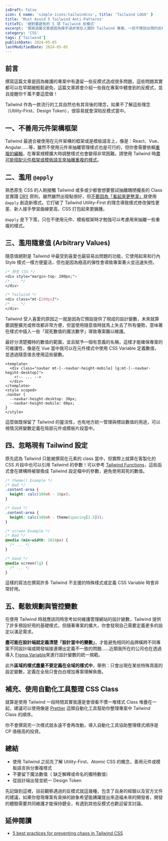 ```yaml
---
isDraft: false
icon: { name: 'simple-icons:tailwindcss', title: 'Tailwind LOGO' }
title: 'Must Avoid 5 Tailwind Anti-Patterns'
titleTC: '絕對要避免的 5 項 Tailwind 反模式'
excerpt: '撰寫這篇文章是因為接手過非常反人類的 Tailwind 專案，一些不應該出現的反模式其實都可以在早期被輕鬆避免，當專案規模變大時，這些反模式就會變成一個巨大的問題難以修正。這篇文章將會介紹一些我在專案中看到的反模式，並且提醒你千萬不要這麼做！'
category: 'CSS'
tags: ['Tailwind']
publishDate: 2024-05-05
lastModifiedDate: 2024-05-05
---
```


## 前言

撰寫這篇文章是因為維護的專案中有遺留一些反模式造成很多問題，這些問題其實都可以在早期被輕鬆避免，這篇文章將會介紹一些我在專案中體會到的反模式，並且提醒你千萬不要這麼做！

Tailwind 作為一款流行的工具自然也有其背後的理念，如果不了解這些理念（Utility-First、Design Token），很容易就會深陷反模式當中。

## 一、不善用元件架構框架

Tailwind 最適合被使用在元件架構的框架或是模板語言上，像是：React、Vue、Angular……等，雖然不使用元件來抽離管理樣式也是可行的，但你會需要依賴[重複的編輯](https://tailwindcss.com/docs/reusing-styles#multi-cursor-editing)，在專案規模擴大時調整樣式也會變得非常困難。請使用 Tailwind 時[盡可能搭配元件框架或模板語言來抽離重複的樣式](https://tailwindcss.com/docs/reusing-styles#extracting-components-and-partials)。

## 二、濫用 `@apply`

熟悉原生 CSS 的人剛接觸 Tailwind 或多或少都會想要嘗試抽離醜陋攏長的 Class 並實踐 [DRY](https://en.wikipedia.org/wiki/Don%27t_repeat_yourself) 原則，雖然雖然出發點很好，但[不要因為「看起來更整潔」](https://tailwindcss.com/docs/reusing-styles#avoiding-premature-abstraction)就使用 `@apply` 創造新樣式。它打破了 Tailwind Utility-First 的理念導致樣式修改彈性更差、新人接手學習曲線更高、CSS 打包起來更臃腫。

`@apply` 是下下策，只在不使用元件、模板框架時才勉強可以考慮用來抽離一些重複的樣式。

## 三、濫用隨意值 (Arbitrary Values)

隨意值絕對是 Tailwind 中最受到喜愛也最容易出問題的功能，它使用起來和行內 Style 樣式一樣方便靈活，但也是因為極高的彈性會導致專案著火並迅速失控。

```css
/* 原生 CSS */
<div style="margin-top: 200px;">
/* ... */
</div>

/* Tailwind */
<div class="mt-[200px]">
/* ... */
</div>
```

Tailwind 受人喜愛的原因之一就是因為它預設提供了現成的設計變數，未來就算要調整擴充或修改都非常方便，但當使用隨意值時就馬上失去了所有優勢，意味著在樣式中插入一些「寫死數值的魔法數字」導致專案難以維護。

最好分清楚獨特的數值的範圍，並且賦予一個有意義的名稱，這樣才能確保專案的可維護性，像是在 Vue 當中我可以在元件樣式中使用 CSS Variable 定義數值，並透過隨意值去使用這些變數。

```vue
<template>
  <div class="navbar mt-[--navbar-height-mobile] lg:mt-[--navbar-hegiht-desktop]">
    <!-- ... -->
  </div>
</template>
<style scoped>
.navbar {
  --navbar-height-desktop: 30px;
  --navbar-height-mobile: 60px;
}
</style>
```

這麼做既保留了 Tailwind 的靈活性，也有地方統一管理與標註數值的用途，可以視情況將變數定義在局部元件或模板片段當中。

## 四、忽略現有 Tailwind 設定

原先認為 Tailwind 只能被撰寫在元素的 class 當中，但實際上就算在客製化的 CSS 片段中也可以引用 Tailwind 的參數！可以參考 [Tailwind Functions](https://tailwindcss.com/docs/functions-and-directives#theme)，這些函式會在建構時被替換成 Tailwind 設定檔中的參數，避免使用寫死的數值。

```css
/* theme() Example */
/* Bad */
.content-area {
  height: calc(100vh - 10px);
}

/* Good */
.content-area {
  height: calc(100vh - theme(spacing[2.5]));
}

/* screen Example */
/* Bad */
@media (min-width: 1024px) {
  /* ... */
}

/* Good */
@media screen(lg) {
  /* ... */
}
```

這樣的寫法在撰寫許多 Tailwind 不支援的特殊樣式或定義 CSS Variable 時會非常好用。

## 五、鬆散規劃與管控變數

在使用 Tailwind 時就應該同時思考如何維護管理網站的設計變數，Tailwind 提供了許多預設好用的基礎樣式，但隨著專案的擴大，你會發現自己需要定義更多的設定以滿足需求。

**盡可能在設計端就定義清楚「設計當中的變數」**，才能避免相同的品牌橫跨不同專案不同設計端或開發端接連爆出定義不一致的問題……近期我所在的公司也在透過導入 [Figma Variable](https://help.figma.com/hc/en-us/articles/15339657135383-Guide-to-variables-in-Figma)來進行設計變數的統一規範。

此外**區域的樣式盡量不要定義在全域的樣式中**，舉例：只會出現在某些特殊頁面的設定變數，定義在全局只會白白增加專案理解負擔。

## 補充、使用自動化工具整理 CSS Class

就算是使用 Tailwind 一段時間其實我還是會很看不慣一堆樣式 Class 堆疊在一起，建議可以使用像是 [Prettier](https://tailwindcss.com/blog/automatic-class-sorting-with-prettier) 這類自動化工具幫助你整理專案中 Tailwind Class 的順序。

你不會撰寫完一次樣式就永遠不會再改動，導入自動化工具協助整理樣式順序是 CP 值極高的投資。

## 總結

- 使用 Tailwind 之前先了解 Utility-First、Atomic CSS 的概念，善用元件或模板語言拆分重複樣式
- 不要留下魔法數值（ 缺乏解釋或命名的獨特數值）
- 從設計端出發並統一 Design Token

先記錄到這裡，目前觀察遇過的反模式就這幾種，包含了自身的經驗以及官方文件的建議，如果你發現專案有臭掉的跡象希望能踴躍提出來造福未來的開發者，開發的體驗需要共同維護才能保持健全，有遇到其他反模式也歡迎留言討論。

## 延伸閱讀

- [5 best practices for preventing chaos in Tailwind CSS](https://evilmartians.com/chronicles/5-best-practices-for-preventing-chaos-in-tailwind-css)

